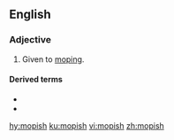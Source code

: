 ==English==

===Adjective===
{{en-adj}}

# Given to [[mope|moping]].

====Derived terms====
* {{l|en|mopishly}}
* {{l|en|mopishness}}

[[hy:mopish]]
[[ku:mopish]]
[[vi:mopish]]
[[zh:mopish]]